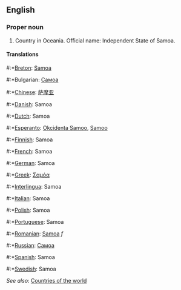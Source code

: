 ==English==

===Proper noun===

# Country in Oceania. Official name: Independent State of Samoa.

====Translations====
#:*[[Breton]]: [[Samoa]]
#:*Bulgarian: [[Самоа]]
#:*[[Chinese]]: [[萨摩亚]]
#:*[[Danish]]: Samoa
#:*[[Dutch]]: Samoa
#:*[[Esperanto]]: [[Okcidenta Samoo]], [[Samoo]]
#:*[[Finnish]]: Samoa
#:*[[French]]: Samoa
#:*[[German]]: Samoa
#:*[[Greek]]: [[Σαμόα]]
#:*[[Interlingua]]: Samoa
#:*[[Italian]]: Samoa
#:*[[Polish]]: Samoa
#:*[[Portuguese]]: Samoa
#:*[[Romanian]]: [[Samoa]] ''f''
#:*[[Russian]]: [[Самоа]]
#:*[[Spanish]]: Samoa
#:*[[Swedish]]: Samoa

''See also'': [[Countries of the world]]